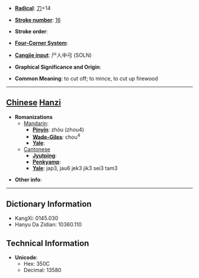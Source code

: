 * '''[[Wiktionary:Chinese radical index| Radical]]''': [[Wiktionary:Chinese radical index 刀|刀]]+14

* '''[[Wiktionary:Chinese total strokes index|Stroke number]]''': [[Wiktionary:Chinese total strokes index 16|16]]

* '''Stroke order''': 

* '''[[Wiktionary:Chinese four corner index|Four-Corner System]]''': 

* '''[[Wiktionary:Chinese Cangjie index|Cangjie input]]''': 尸人中弓 (SOLN)

* '''Graphical Significance and Origin''': 

* '''Common Meaning''': to cut off; to mince, to cut up firewood

----

== [[Chinese]] [[Hanzi]] ==

* '''Romanizations'''
** [[Mandarin]]:
*** '''[[Pinyin]]''': zhòu (zhou4)
*** '''[[Wade-Giles]]''': chou<sup>4</sup>
*** '''[[Yale]]''': 
**[[Cantonese]]
***'''[[Jyutping]]''':
***'''[[Penkyamp]]''': 
***'''[[Yale]]''': jap3, jau6 jek3 jik3 sei3 tam3

* '''Other info''': 

----

== Dictionary Information ==

* KangXi: 0145.030
* Hanyu Da Zidian: 10360.110

== Technical Information ==

* '''Unicode''':
** Hex: 350C
** Decimal: 13580